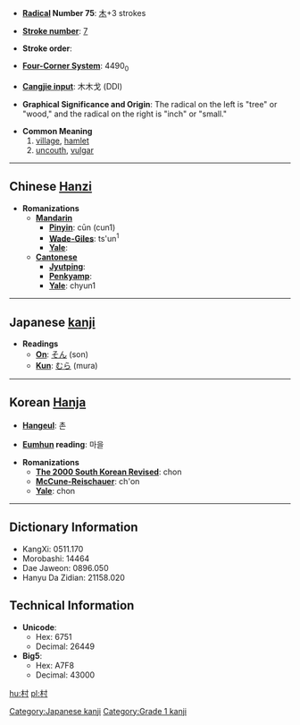 * '''[[Wiktionary:Chinese radical index| Radical]] Number 75''': [[Wiktionary:Chinese radical index 木|木]]+3 strokes

* '''[[Wiktionary:Chinese total strokes index|Stroke number]]''': [[Wiktionary:Chinese total strokes index 7|7]]

* '''Stroke order''': 

* '''[[Wiktionary:Chinese four corner index|Four-Corner System]]''': 4490<sub>0</sub>

* '''[[Wiktionary:Chinese Cangjie index|Cangjie input]]''': 木木戈 (DDI)

* '''Graphical Significance and Origin''': The radical on the left is "tree" or "wood," and the radical on the right is "inch" or "small."<!--why this symbolizes "village" I have no idea!-->

* '''Common Meaning'''
*# [[village]], [[hamlet]]
*# [[uncouth]], [[vulgar]]


----

== Chinese [[Hanzi]] ==

* '''Romanizations'''
** '''[[Mandarin]]'''
*** '''[[Pinyin]]''': cūn (cun1)
*** '''[[Wade-Giles]]''': ts'un<sup>1</sup>
*** '''[[Yale]]''': 
** '''[[Cantonese]]'''
*** '''[[Jyutping]]''':
*** '''[[Penkyamp]]''': 
*** '''[[Yale]]''': chyun1


----

== Japanese [[kanji]] ==

* '''Readings'''
** '''[[On]]''': [[そん]] (son)
** '''[[Kun]]''': [[むら]] (mura)

----

== Korean [[Hanja]] ==

* '''[[Hangeul]]''': 촌

* '''[[Eumhun]] reading''': 마을

* '''Romanizations'''
** '''[[The 2000 South Korean Revised Romanization|The 2000 South Korean Revised]]''': chon
** '''[[McCune-Reischauer]]''': ch'on
** '''[[Yale]]''': chon

----

== Dictionary Information ==

* KangXi: 0511.170
* Morobashi: 14464
* Dae Jaweon: 0896.050
* Hanyu Da Zidian: 21158.020

== Technical Information ==

* '''Unicode''':
** Hex: 6751
** Decimal: 26449
* '''Big5''':
** Hex: A7F8
** Decimal: 43000

[[Category:Japanese kanji]]
[[Category:Grade 1 kanji]]

[[hu:村]]
[[pl:村]]